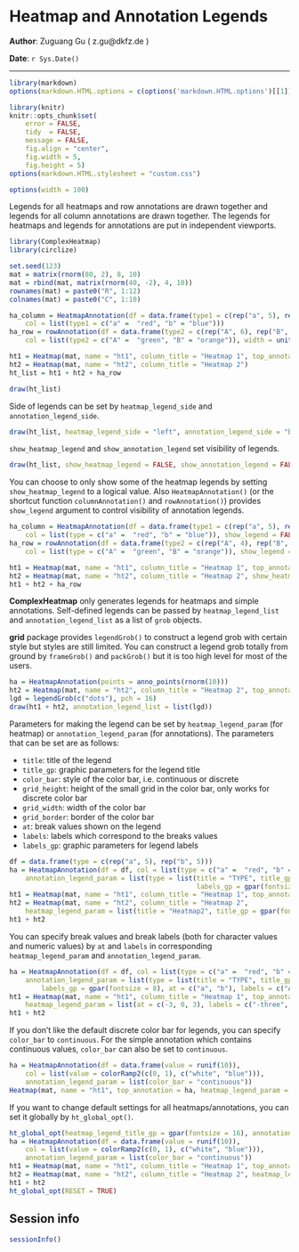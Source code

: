 <!--
%\VignetteEngine{knitr}
%\VignetteIndexEntry{Heatmap and Annotation Legends}
%\VignetteIndexEntry{5.Heatmap and Annotation Legends}
-->

Heatmap and Annotation Legends
========================================

**Author**: Zuguang Gu ( z.gu@dkfz.de )

**Date**: `r Sys.Date()`

-------------------------------------------------------------

```r
library(markdown)
options(markdown.HTML.options = c(options('markdown.HTML.options')[[1]], "toc"))

library(knitr)
knitr::opts_chunk$set(
    error = FALSE,
    tidy  = FALSE,
    message = FALSE,
    fig.align = "center",
    fig.width = 5,
    fig.height = 5)
options(markdown.HTML.stylesheet = "custom.css")

options(width = 100)
```

Legends for all heatmaps and row annotations are drawn together and legends for all column annotations are drawn together. 
The legends for heatmaps and legends for annotations are put in independent viewports.

```r
library(ComplexHeatmap)
library(circlize)

set.seed(123)
mat = matrix(rnorm(80, 2), 8, 10)
mat = rbind(mat, matrix(rnorm(40, -2), 4, 10))
rownames(mat) = paste0("R", 1:12)
colnames(mat) = paste0("C", 1:10)

ha_column = HeatmapAnnotation(df = data.frame(type1 = c(rep("a", 5), rep("b", 5))), 
    col = list(type1 = c("a" =  "red", "b" = "blue")))
ha_row = rowAnnotation(df = data.frame(type2 = c(rep("A", 6), rep("B", 6))), 
    col = list(type2 = c("A" =  "green", "B" = "orange")), width = unit(1, "cm"))

ht1 = Heatmap(mat, name = "ht1", column_title = "Heatmap 1", top_annotation = ha_column)
ht2 = Heatmap(mat, name = "ht2", column_title = "Heatmap 2")
ht_list = ht1 + ht2 + ha_row

draw(ht_list)
```

Side of legends can be set by `heatmap_legend_side` and `annotation_legend_side`.

```r
draw(ht_list, heatmap_legend_side = "left", annotation_legend_side = "bottom")
```

`show_heatmap_legend` and `show_annotation_legend` set visibility of legends.


```r
draw(ht_list, show_heatmap_legend = FALSE, show_annotation_legend = FALSE)
```

You can choose to only show some of the heatmap legends by setting `show_heatmap_legend` to a logical value.
Also `HeatmapAnnotation()` (or the shortcut function `columnAnnotation()` and `rowAnnotation()`) provides
`show_legend` argument to control visibility of annotation legends.

```r
ha_column = HeatmapAnnotation(df = data.frame(type1 = c(rep("a", 5), rep("b", 5))), 
    col = list(type = c("a" =  "red", "b" = "blue")), show_legend = FALSE)
ha_row = rowAnnotation(df = data.frame(type2 = c(rep("A", 4), rep("B", 4))), 
    col = list(type = c("A" =  "green", "B" = "orange")), show_legend = FALSE, width = unit(1, "cm"))

ht1 = Heatmap(mat, name = "ht1", column_title = "Heatmap 1", top_annotation = ha_column)
ht2 = Heatmap(mat, name = "ht2", column_title = "Heatmap 2", show_heatmap_legend = FALSE)
ht1 + ht2 + ha_row
```

**ComplexHeatmap** only generates legends for heatmaps and simple annotations. Self-defined legends
can be passed by `heatmap_legend_list` and `annotation_legend_list` as a list of `grob` objects.

**grid** package provides `legendGrob()` to construct a legend grob with certain style but
styles are still limited. You can construct a legend grob totally from ground by `frameGrob()`
and `packGrob()` but it is too high level for most of the users.

```r
ha = HeatmapAnnotation(points = anno_points(rnorm(10)))
ht2 = Heatmap(mat, name = "ht2", column_title = "Heatmap 2", top_annotation = ha, show_heatmap_legend = FALSE)
lgd = legendGrob(c("dots"), pch = 16)
draw(ht1 + ht2, annotation_legend_list = list(lgd))
```

Parameters for making the legend can be set by `heatmap_legend_param` (for heatmap) or `annotation_legend_param` (for annotations).
The parameters that can be set are as follows:

- `title`: title of the legend
- `title_gp`: graphic parameters for the legend title
- `color_bar`: style of the color bar, i.e. continuous or discrete
- `grid_height`: height of the small grid in the color bar, only works for discrete color bar
- `grid_width`: width of the color bar
- `grid_border`: border of the color bar
- `at`: break values shown on the legend
- `labels`: labels which correspond to the breaks values
- `labels_gp`: graphic parameters for legend labels

```r
df = data.frame(type = c(rep("a", 5), rep("b", 5)))
ha = HeatmapAnnotation(df = df, col = list(type = c("a" =  "red", "b" = "blue")),
    annotation_legend_param = list(type = list(title = "TYPE", title_gp = gpar(fontsize = 14), 
                                               labels_gp = gpar(fontsize = 8))))
ht1 = Heatmap(mat, name = "ht1", column_title = "Heatmap 1", top_annotation = ha)
ht2 = Heatmap(mat, name = "ht2", column_title = "Heatmap 2", 
    heatmap_legend_param = list(title = "Heatmap2", title_gp = gpar(fontsize = 8), labels_gp = gpar(fontsize = 14)))
ht1 + ht2
```

You can specify break values and break labels (both for character values and numeric values) by `at` and `labels` 
in corresponding `heatmap_legend_param` and `annotation_legend_param`.

```r
ha = HeatmapAnnotation(df = df, col = list(type = c("a" =  "red", "b" = "blue")),
    annotation_legend_param = list(type = list(title = "TYPE", title_gp = gpar(fontsize = 14), 
        labels_gp = gpar(fontsize = 8), at = c("a", "b"), labels = c("A", "B"))))
ht1 = Heatmap(mat, name = "ht1", column_title = "Heatmap 1", top_annotation = ha,
    heatmap_legend_param = list(at = c(-3, 0, 3), labels = c("-three", "zero", "+three")))
ht1 + ht2
```

If you don't like the default discrete color bar for legends, you can specify `color_bar` to `continuous`.
For the simple annotation which contains continuous values, `color_bar` can also be set to `continuous`.

```r
ha = HeatmapAnnotation(df = data.frame(value = runif(10)), 
    col = list(value = colorRamp2(c(0, 1), c("white", "blue"))), 
    annotation_legend_param = list(color_bar = "continuous"))
Heatmap(mat, name = "ht1", top_annotation = ha, heatmap_legend_param = list(color_bar = "continuous"))
```

If you want to change default settings for all heatmaps/annotations, you can set it globally by `ht_global_opt()`.

```r
ht_global_opt(heatmap_legend_title_gp = gpar(fontsize = 16), annotation_legend_labels_gp = gpar(fontface = "italic"))
ha = HeatmapAnnotation(df = data.frame(value = runif(10)), 
    col = list(value = colorRamp2(c(0, 1), c("white", "blue"))), 
    annotation_legend_param = list(color_bar = "continuous"))
ht1 = Heatmap(mat, name = "ht1", column_title = "Heatmap 1", top_annotation = ha)
ht2 = Heatmap(mat, name = "ht2", column_title = "Heatmap 2", heatmap_legend_param = list(title_gp = gpar(fontsize = 8)))
ht1 + ht2
ht_global_opt(RESET = TRUE)
```

## Session info

```r
sessionInfo()
```
